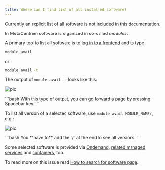 ```yaml
---
title: Where can I find list of all installed software?
---
```

Currently an explicit list of all software is not included in this documentation.

In MetaCentrum software is organized in so-called *modules*. 

A primary tool to list all software is to [log in to a frontend]() and to type

```bash
module avail
```

or

```bash
module avail -t
```

The output of `module avail -t` looks like this:

![pic](/img/meta/support/faqs-content/list-all-sw-pic-001.png)

<Callout  type="info" title="Tip" icon="💡">
```bash
With this type of output, you can go forward a page by pressing Spacebar key.
```
</Callout>

To list all version of a selected software, use `module avail MODULE_NAME/`, e.g.:

![pic](/img/meta/support/faqs-content/list-all-sw-pic-002.png)

<Callout type="info">
```bash
You **have to** add the `/` at the end to see all versions.
```
</Callout>

Some selected software is provided via [Ondemand](), [related managed services]() and [containers](), too.

To read more on this issue read [How to search for software page]().

